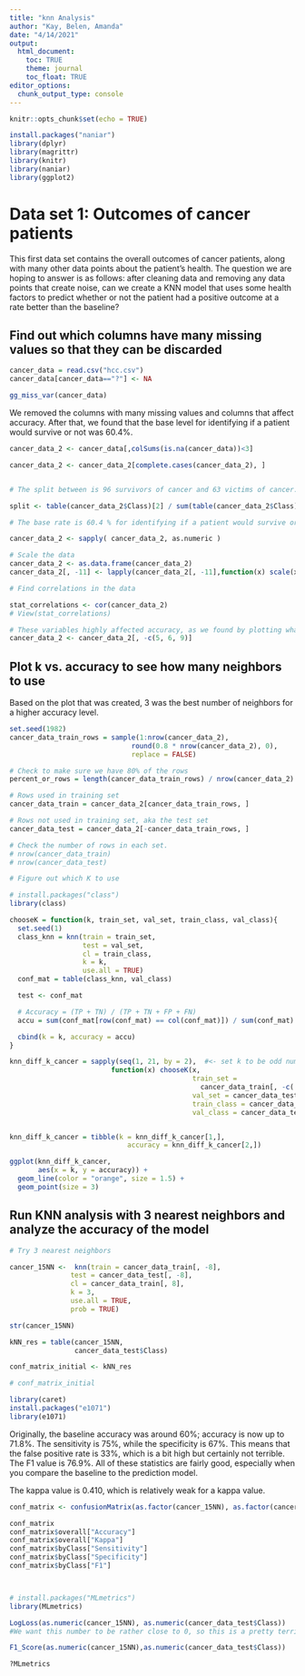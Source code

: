 ```yaml
---
title: "knn Analysis"
author: "Kay, Belen, Amanda"
date: "4/14/2021"
output:
  html_document:
    toc: TRUE
    theme: journal
    toc_float: TRUE
editor_options:
  chunk_output_type: console
---
```



```r
knitr::opts_chunk$set(echo = TRUE)
```

```r
install.packages("naniar")
library(dplyr)
library(magrittr)
library(knitr)
library(naniar)
library(ggplot2)
```

# Data set 1: Outcomes of cancer patients
This first data set contains the overall outcomes of cancer patients, along with many other data points about the patient's health. The question we are hoping to answer is as follows: after cleaning data and removing any data points that create noise, can we create a KNN model that uses some health factors to predict whether or not the patient had a positive outcome at a rate better than the baseline?

## Find out which columns have many missing values so that they can be discarded
```r

cancer_data = read.csv("hcc.csv")
cancer_data[cancer_data=="?"] <- NA

gg_miss_var(cancer_data)
```

We removed the columns with many missing values and columns that affect accuracy. After that, we found that the base level for identifying if a patient would survive or not was 60.4%.
```r
cancer_data_2 <- cancer_data[,colSums(is.na(cancer_data))<3]

cancer_data_2 <- cancer_data_2[complete.cases(cancer_data_2), ]


# The split between is 96 survivors of cancer and 63 victims of cancer.

split <- table(cancer_data_2$Class)[2] / sum(table(cancer_data_2$Class))

# The base rate is 60.4 % for identifying if a patient would survive or not.

cancer_data_2 <- sapply( cancer_data_2, as.numeric )

# Scale the data
cancer_data_2 <- as.data.frame(cancer_data_2)
cancer_data_2[, -11] <- lapply(cancer_data_2[, -11],function(x) scale(x))

# Find correlations in the data 

stat_correlations <- cor(cancer_data_2)
# View(stat_correlations)

# These variables highly affected accuracy, as we found by plotting what the accuracy plot looks like without each column
cancer_data_2 <- cancer_data_2[, -c(5, 6, 9)]
```

## Plot k vs. accuracy to see how many neighbors to use
Based on the plot that was created, 3 was the best number of neighbors for a higher accuracy level.
```r
set.seed(1982)
cancer_data_train_rows = sample(1:nrow(cancer_data_2),
                              round(0.8 * nrow(cancer_data_2), 0),
                              replace = FALSE)

# Check to make sure we have 80% of the rows
percent_or_rows = length(cancer_data_train_rows) / nrow(cancer_data_2)

# Rows used in training set
cancer_data_train = cancer_data_2[cancer_data_train_rows, ]

# Rows not used in training set, aka the test set
cancer_data_test = cancer_data_2[-cancer_data_train_rows, ]

# Check the number of rows in each set.
# nrow(cancer_data_train)
# nrow(cancer_data_test)

# Figure out which K to use

# install.packages("class") 
library(class)

chooseK = function(k, train_set, val_set, train_class, val_class){
  set.seed(1)
  class_knn = knn(train = train_set,
                  test = val_set,
                  cl = train_class,
                  k = k,
                  use.all = TRUE)
  conf_mat = table(class_knn, val_class)

  test <- conf_mat

  # Accuracy = (TP + TN) / (TP + TN + FP + FN)
  accu = sum(conf_mat[row(conf_mat) == col(conf_mat)]) / sum(conf_mat)

  cbind(k = k, accuracy = accu)
}

knn_diff_k_cancer = sapply(seq(1, 21, by = 2),  #<- set k to be odd number from 1 to 21
                         function(x) chooseK(x,
                                             train_set =
                                               cancer_data_train[, -c( 8)],
                                             val_set = cancer_data_test[, -c(8)],
                                             train_class = cancer_data_train[, 8],
                                             val_class = cancer_data_test[, 8]))


knn_diff_k_cancer = tibble(k = knn_diff_k_cancer[1,],
                             accuracy = knn_diff_k_cancer[2,])

ggplot(knn_diff_k_cancer,
       aes(x = k, y = accuracy)) +
  geom_line(color = "orange", size = 1.5) +
  geom_point(size = 3)
```

## Run KNN analysis with 3 nearest neighbors and analyze the accuracy of the model
```r

# Try 3 nearest neighbors

cancer_15NN <-  knn(train = cancer_data_train[, -8],
               test = cancer_data_test[, -8],
               cl = cancer_data_train[, 8],
               k = 3,
               use.all = TRUE,
               prob = TRUE)

str(cancer_15NN)

kNN_res = table(cancer_15NN,
                cancer_data_test$Class)

conf_matrix_initial <- kNN_res

# conf_matrix_initial

library(caret)
install.packages("e1071")
library(e1071)
```

Originally, the baseline accuracy was around 60%;  accuracy is now up to 71.8%. The sensitivity is 75%, while the specificity is 67%. This means that the false positive rate is 33%, which is a bit high but certainly not terrible. The F1 value is 76.9%. All of these statistics are fairly good, especially when you compare the baseline to the prediction model.

The kappa value is 0.410, which is relatively weak for a kappa value.
```r
conf_matrix <- confusionMatrix(as.factor(cancer_15NN), as.factor(cancer_data_test$Class), positive = "1", dnn=c("Prediction", "Actual"), mode = "sens_spec")

conf_matrix
conf_matrix$overall["Accuracy"]
conf_matrix$overall["Kappa"]
conf_matrix$byClass["Sensitivity"]
conf_matrix$byClass["Specificity"]
conf_matrix$byClass["F1"]



# install.packages("MLmetrics")
library(MLmetrics)

LogLoss(as.numeric(cancer_15NN), as.numeric(cancer_data_test$Class))
#We want this number to be rather close to 0, so this is a pretty terrible result. 

F1_Score(as.numeric(cancer_15NN),as.numeric(cancer_data_test$Class))

?MLmetrics

```
